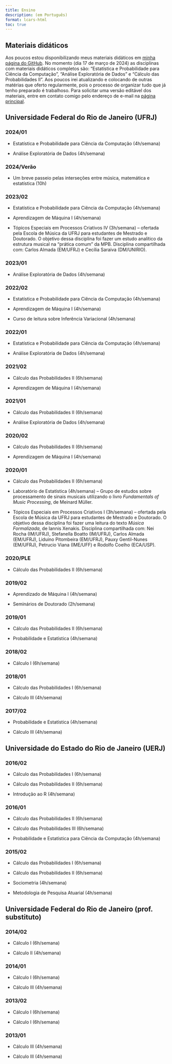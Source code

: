 ---
title: Ensino
description: (em Português)
format: lcars-html
toc: true
---

## Materiais didáticos
Aos poucos estou disponibilizando meus materiais didáticos em [minha página do GitHub](https://github.com/HugoCarvalhoUFRJ). No momento (dia 17 de março de 2024) as disciplinas com materiais didáticos completos são: "Estatística e Probabilidade para Ciência da Computação", "Análise Exploratória de Dados" e "Cálculo das Probabilidades II". Aos poucos irei atualizando e colocando de outras matérias que oferto regularmente, pois o processo de organizar tudo que já tenho preparado é trabalhoso. Para solicitar uma versão editável dos materiais, entre em contato comigo pelo endereço de e-mail na [página principal](index.qmd).

## Universidade Federal do Rio de Janeiro (UFRJ)

### 2024/01
- Estatística e Probabilidade para Ciência da Computação (4h/semana)

- Análise Exploratória de Dados (4h/semana)

### 2024/Verão
- Um breve passeio pelas interseções entre música, matemática e estatística (10h)

### 2023/02
- Estatística e Probabilidade para Ciência da Computação (4h/semana)

- Aprendizagem de Máquina I (4h/semana)

- Tópicos Especiais em Processos Criativos IV (3h/semana) -- ofertada pela Escola de Música da UFRJ para estudantes de Mestrado e Doutorado. O objetivo dessa disciplina foi fazer um estudo analítico da estrutura musical na "prática comum" da MPB. Disciplina compartilhada com: Carlos Almada (EM/UFRJ) e Cecília Saraiva (DM/UNIRIO).

### 2023/01
- Análise Exploratória de Dados (4h/semana)

### 2022/02
- Estatística e Probabilidade para Ciência da Computação (4h/semana)

- Aprendizagem de Máquina I (4h/semana)

- Curso de leitura sobre Inferência Variacional (4h/semana)

### 2022/01
- Estatística e Probabilidade para Ciência da Computação (4h/semana)

- Análise Exploratória de Dados (4h/semana)

### 2021/02
- Cálculo das Probabilidades II (6h/semana)

- Aprendizagem de Máquina I (4h/semana)

### 2021/01
- Cálculo das Probabilidades II (6h/semana)

- Análise Exploratória de Dados (4h/semana)

### 2020/02
- Cálculo das Probabilidades II (6h/semana)

- Aprendizagem de Máquina I (4h/semana)

### 2020/01
- Cálculo das Probabilidades II (6h/semana)

- Laboratório de Estatística (4h/semana) -- Grupo de estudos sobre processamento de sinais musicais utilizando o livro *Fundamentals of Music Processing*, de Meinard Müller.

- Tópicos Especiais em Processos Criativos I (3h/semana) -- ofertada pela Escola de Música da UFRJ para estudantes de Mestrado e Doutorado. O objetivo dessa disciplina foi fazer uma leitura do texto *Música Formalizada*, de Iannis Xenakis. Disciplina compartilhada com: Nei Rocha (IM/UFRJ), Stefanella Boatto (IM/UFRJ), Carlos Almada (EM/UFRJ), Liduino Pitombeira (EM/UFRJ), Pauxy Gentil-Nunes (EM/UFRJ), Petrucio Viana (IME/UFF) e Rodolfo Coelho (ECA/USP).

### 2020/PLE
- Cálculo das Probabilidades II (6h/semana)

### 2019/02
- Aprendizado de Máquina I (4h/semana)

- Seminários de Doutorado (2h/semana)

### 2019/01
- Cálculo das Probabilidades II (6h/semana)

- Probabilidade e Estatística (4h/semana)

### 2018/02
- Cálculo I (6h/semana)

### 2018/01
- Cálculo das Probabilidades I (6h/semana)

- Cálculo III (4h/semana)

### 2017/02
- Probabilidade e Estatística (4h/semana)

- Cálculo III (4h/semana)

## Universidade do Estado do Rio de Janeiro (UERJ)

### 2016/02
- Cálculo das Probabilidades I (6h/semana)

- Cálculo das Probabilidades II (6h/semana)

- Introdução ao R (4h/semana)

### 2016/01
- Cálculo das Probabilidades II (6h/semana)

- Cálculo das Probabilidades III (6h/semana)

- Probabilidade e Estatística para Ciência da Computação (4h/semana)

### 2015/02
- Cálculo das Probabilidades I (6h/semana)

- Cálculo das Probabilidades II (6h/semana)

- Sociometria (4h/semana)

- Metodologia de Pesquisa Atuarial (4h/semana)

## Universidade Federal do Rio de Janeiro (prof. substituto)

### 2014/02
- Cálculo I (6h/semana)

- Cálculo II (4h/semana)

### 2014/01
- Cálculo I (6h/semana)

- Cálculo III (4h/semana)

### 2013/02
- Cálculo I (6h/semana)

- Cálculo I (6h/semana)

### 2013/01
- Cálculo III (4h/semana)

- Cálculo III (4h/semana)
